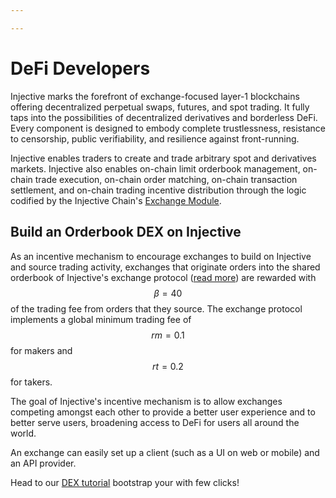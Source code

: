 ```yaml
---

---
```


# DeFi Developers

Injective marks the forefront of exchange-focused layer-1 blockchains offering decentralized perpetual swaps, futures, and spot trading. It fully taps into the possibilities of decentralized derivatives and borderless DeFi. Every component is designed to embody complete trustlessness, resistance to censorship, public verifiability, and resilience against front-running.

Injective enables traders to create and trade arbitrary spot and derivatives markets. Injective also enables on-chain limit orderbook management, on-chain trade execution, on-chain order matching, on-chain transaction settlement, and on-chain trading incentive distribution through the logic codified by the Injective Chain's [Exchange Module](../developers-native/injective/exchange/).

## Build an Orderbook DEX on Injective

As an incentive mechanism to encourage exchanges to build on Injective and source trading activity, exchanges that originate orders into the shared orderbook of Injective's exchange protocol ([read more](../developers-native/injective/exchange/)) are rewarded with $$β=40%β=40%$$ of the trading fee from orders that they source. The exchange protocol implements a global minimum trading fee of $$rm=0.1%rm​=0.1%$$ for makers and $$rt=0.2%rt​=0.2%$$ for takers.

The goal of Injective's incentive mechanism is to allow exchanges competing amongst each other to provide a better user experience and to better serve users, broadening access to DeFi for users all around the world.

An exchange can easily set up a client (such as a UI on web or mobile) and an API provider.

Head to our [DEX tutorial](../developers/dapps/example-dex.md) bootstrap your with few clicks!
